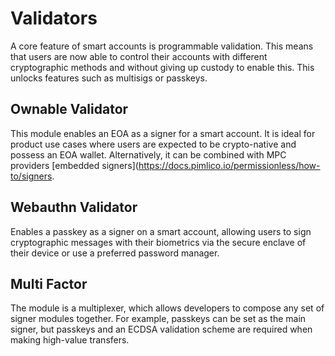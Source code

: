 # Validators

A core feature of smart accounts is programmable validation. This means that users are now able to control their accounts with different cryptographic methods and without giving up custody to enable this. This unlocks features such as multisigs or passkeys.

## Ownable Validator

This module enables an EOA as a signer for a smart account. It is ideal for product use cases where users are expected to be crypto-native and possess an EOA wallet. Alternatively, it can be combined with MPC providers [embedded signers](https://docs.pimlico.io/permissionless/how-to/signers.

## Webauthn Validator

Enables a passkey as a signer on a smart account, allowing users to sign cryptographic messages with their biometrics via the secure enclave of their device or use a preferred password manager.

## Multi Factor

The module is a multiplexer, which allows developers to compose any set of signer modules together. For example, passkeys can be set as the main signer, but passkeys and an ECDSA validation scheme are required when making high-value transfers.
